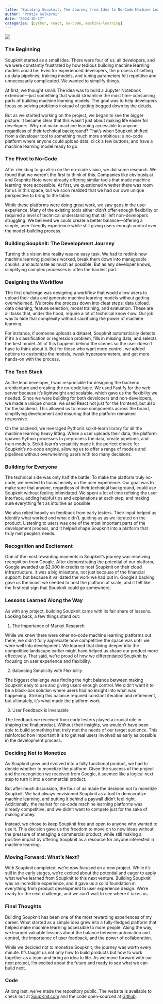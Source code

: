 ```yaml
---
title: "Building Soupknit: The Journey from Idea to No-Code Machine Learning Platform"
author: "Pratik Kulkarni"
date: "2024-10-17"
categories: [python, react, no-code, machine-learning]
---
```


![](soupknit.png)

### The Beginning

Soupknit started as a small idea. There were four of us, all developers, and we were constantly frustrated by how tedious building machine learning models could be. Even for experienced developers, the process of setting up data pipelines, training models, and tuning parameters felt repetitive and unnecessarily complicated. We wanted to simplify things.

At first, we thought small. The idea was to build a Jupyter Notebook extension—just something that would streamline the most time-consuming parts of building machine learning models. The goal was to help developers focus on solving problems instead of getting bogged down by the details.

But as we started working on the project, we began to see the bigger picture. It became clear that this wasn't just about making life easier for developers. Why not make machine learning accessible to anyone, regardless of their technical background? That's when Soupknit shifted from a developer tool to something much more ambitious: a no-code platform where anyone could upload data, click a few buttons, and have a machine learning model ready to go.

### The Pivot to No-Code

After deciding to go all-in on the no-code vision, we did some research. We found that we weren't the first to think of this. Companies like obviously.ai and Graphite Note were already offering similar tools that made machine learning more accessible. At first, we questioned whether there was room for us in this space, but we soon realized that we had our own unique perspective to bring to the table.

While these platforms were doing great work, we saw gaps in the user experience. Many of the existing tools either didn't offer enough flexibility or required a level of technical understanding that still left non-developers struggling. We believed we could create a better balance—offering a simple, user-friendly experience while still giving users enough control over the model-building process.

### Building Soupknit: The Development Journey

Turning this vision into reality was no easy task. We had to rethink how machine learning pipelines worked, break them down into manageable chunks, and automate as much as possible. But as any developer knows, simplifying complex processes is often the hardest part.

### Designing the Workflow

The first challenge was designing a workflow that would allow users to upload their data and generate machine learning models without getting overwhelmed. We broke the process down into clear steps: data upload, data cleaning, feature selection, model training, and evaluation. These are all tasks that, under the hood, require a lot of technical know-how. Our job was to hide that complexity without sacrificing the power of machine learning.

For instance, if someone uploads a dataset, Soupknit automatically detects if it's a classification or regression problem, fills in missing data, and selects the best model. All of this happens behind the scenes so the user doesn't have to think about it. But for those who want more control, we added options to customize the models, tweak hyperparameters, and get more hands-on with the process.

### The Tech Stack

As the lead developer, I was responsible for designing the backend architecture and creating the no-code logic. We used Fastify for the web server because it's lightweight and scalable, which gave us the flexibility we needed. Since we were building for both developers and non-developers, we made a unique choice: we used React not just for the frontend, but also for the backend. This allowed us to reuse components across the board, simplifying development and ensuring that the platform remained responsive.

On the backend, we leveraged Python's scikit-learn library for all the machine learning heavy lifting. When a user uploads their data, the platform spawns Python processes to preprocess the data, create pipelines, and train models. Scikit-learn's versatility made it the perfect choice for Soupknit's no-code engine, allowing us to offer a range of models and pipelines without overwhelming users with too many decisions.

### Building for Everyone

The technical side was only half the battle. To make the platform truly no-code, we needed to focus heavily on the user experience. Our goal was to make sure that anyone, regardless of their technical background, could use Soupknit without feeling intimidated. We spent a lot of time refining the user interface, adding helpful tips and explanations at each step, and making sure everything felt as intuitive as possible.

We also relied heavily on feedback from early testers. Their input helped us identify what worked and what didn't, guiding us as we iterated on the product. Listening to users was one of the most important parts of the development process, and it helped shape Soupknit into a platform that truly met people's needs.

### Recognition and Excitement

One of the most rewarding moments in Soupknit's journey was receiving recognition from Google. After demonstrating the potential of our platform, Google awarded us $2,000 in credits to host Soupknit on their cloud infrastructure. It was a big milestone, not just because of the financial support, but because it validated the work we had put in. Google's backing gave us the boost we needed to host the platform at scale, and it felt like the first real sign that Soupknit could go somewhere.

### Lessons Learned Along the Way

As with any project, building Soupknit came with its fair share of lessons. Looking back, a few things stand out:

1. The Importance of Market Research

While we knew there were other no-code machine learning platforms out there, we didn't fully appreciate how competitive the space was until we were well into development. We learned that diving deeper into the competitive landscape earlier might have helped us shape our product more effectively. That said, we're proud of how we differentiated Soupknit by focusing on user experience and flexibility.

2. Balancing Simplicity with Flexibility

The biggest challenge was finding the right balance between making Soupknit easy to use and giving users enough control. We didn't want it to be a black-box solution where users had no insight into what was happening. Striking this balance required constant iteration and refinement, but ultimately, it's what made the platform work.

3. User Feedback is Invaluable

The feedback we received from early testers played a crucial role in shaping the final product. Without their insights, we wouldn't have been able to build something that truly met the needs of our target audience. This reinforced how important it is to get real users involved as early as possible in the development process.

### Deciding Not to Monetize

As Soupknit grew and evolved into a fully functional product, we had to decide whether to monetize the platform. Given the success of the project and the recognition we received from Google, it seemed like a logical next step to turn it into a commercial product.

But after much discussion, the four of us made the decision not to monetize Soupknit. We had always envisioned Soupknit as a tool to democratize machine learning, and putting it behind a paywall didn't feel right. Additionally, the market for no-code machine learning platforms was already competitive, and we didn't want to compete just for the sake of making money.

Instead, we chose to keep Soupknit free and open to anyone who wanted to use it. This decision gave us the freedom to move on to new ideas without the pressure of managing a commercial product, while still making a positive impact by offering Soupknit as a resource for anyone interested in machine learning.

### Moving Forward: What's Next?

With Soupknit completed, we're now focused on a new project. While it's still in the early stages, we're excited about the potential and eager to apply what we've learned from Soupknit to this next venture. Building Soupknit was an incredible experience, and it gave us a solid foundation in everything from product development to user experience design. We're ready for the next challenge, and we can't wait to see where it takes us.

### Final Thoughts

Building Soupknit has been one of the most rewarding experiences of my career. What started as a simple idea grew into a fully-fledged platform that helped make machine learning accessible to more people. Along the way, we learned valuable lessons about the balance between automation and control, the importance of user feedback, and the power of collaboration.

While we decided not to monetize Soupknit, the journey was worth every minute. It's taught us not only how to build products but how to work together as a team and bring an idea to life. As we move forward with our next project, I'm excited about the future and ready to see what we can build next.

### Code

At long last, we've made the repository public. The website is available to check out at [SoupKnit.com](https://soupknit.com) and the code open-sourced at [Github](https://github.com/SoupKnit/soupknit).